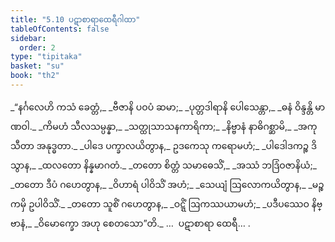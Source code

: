 ```yaml
---
title: "5.10 ပဋာစာရာထေရီဂါထာ"
tableOfContents: false
sidebar:
  order: 2
type: "tipitaka"
basket: "su"
book: "th2"
---
```



<DynamicBreadcrumb />

<Division number="112" book="th2">

<Paragraph number="163" type="verses" book="th2">
_“နင်္ဂလေဟိ ကသံ ခေတ္တံ,_  
_ဗီဇာနိ ပဝပံ ဆမာ;_  
_ပုတ္တဒါရာနိ ပေါသေန္တာ,_  
_ဓနံ ဝိန္ဒန္တိ မာဏဝါ._  

</Paragraph>

</Division>
<Division number="113" book="th2">

<Paragraph number="164" type="verses" book="th2">
_ကိမဟံ သီလသမ္ပန္နာ,_  
_သတ္ထုသာသနကာရိကာ;_  
_နိဗ္ဗာနံ နာဓိဂစ္ဆာမိ,_  
_အကုသီတာ အနုဒ္ဓတာ._  

</Paragraph>

</Division>
<Division number="114" book="th2">

<Paragraph number="165" type="verses" book="th2">
_ပါဒေ ပက္ခာလယိတွာန,_  
ဥဒကေသု ကရောမဟံ;_  
_ပါဒေါဒကဉ္စ ဒိသွာန,_  
_ထလတော နိန္နမာဂတံ._  

</Paragraph>

</Division>
<Division number="115" book="th2">

<Paragraph number="166" type="verses" book="th2">
_တတော စိတ္တံ သမာဓေသိံ,_  
_အဿံ ဘဒြံဝဇာနိယံ;_  
_တတော ဒီပံ ဂဟေတွာန,_  
_ဝိဟာရံ ပါဝိသိံ အဟံ;_  
_သေယျံ ဩလောကယိတွာန,_  
_မဉ္စကမှိ ဥပါဝိသိံ._  

</Paragraph>

</Division>
<Division number="116" book="th2">

<Paragraph number="167" type="verses" book="th2">
_တတော သူစိံ ဂဟေတွာန,_  
_ဝဋ္ဋိံ ဩကဿယာမဟံ;_  
_ပဒီပဿေဝ နိဗ္ဗာနံ,_  
_ဝိမောက္ခော အဟု စေတသော”တိ._  


</Paragraph>
</Division>

<Paragraph number="168" type="center" book="th2">
…  ပဋာစာရာ ထေရီ… .
</Paragraph>